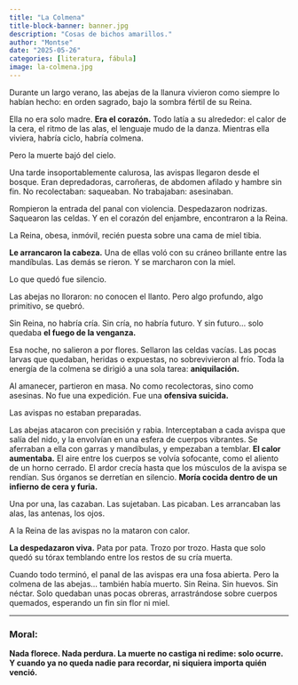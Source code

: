 ```yaml
---
title: "La Colmena"
title-block-banner: banner.jpg
description: "Cosas de bichos amarillos."
author: "Montse"
date: "2025-05-26"
categories: [literatura, fábula]
image: la-colmena.jpg
---
```


Durante un largo verano, las abejas de la llanura vivieron como siempre lo habían hecho: en orden sagrado, bajo la sombra fértil de su Reina.

Ella no era solo madre.
**Era el corazón.**
Todo latía a su alrededor: el calor de la cera, el ritmo de las alas, el lenguaje mudo de la danza.
Mientras ella viviera, habría ciclo, habría colmena.

Pero la muerte bajó del cielo.

Una tarde insoportablemente calurosa, las avispas llegaron desde el bosque. Eran depredadoras, carroñeras, de abdomen afilado y hambre sin fin.
No recolectaban: saqueaban.
No trabajaban: asesinaban.

Rompieron la entrada del panal con violencia. Despedazaron nodrizas. Saquearon las celdas. Y en el corazón del enjambre, encontraron a la Reina.

La Reina, obesa, inmóvil, recién puesta sobre una cama de miel tibia.

**Le arrancaron la cabeza.**
Una de ellas voló con su cráneo brillante entre las mandíbulas.
Las demás se rieron.
Y se marcharon con la miel.

Lo que quedó fue silencio.

Las abejas no lloraron: no conocen el llanto.
Pero algo profundo, algo primitivo, se quebró.

Sin Reina, no habría cría.
Sin cría, no habría futuro.
Y sin futuro… solo quedaba **el fuego de la venganza.**

Esa noche, no salieron a por flores.
Sellaron las celdas vacías.
Las pocas larvas que quedaban, heridas o expuestas, no sobrevivieron al frío.
Toda la energía de la colmena se dirigió a una sola tarea: **aniquilación.**

Al amanecer, partieron en masa.
No como recolectoras, sino como asesinas.
No fue una expedición. Fue una **ofensiva suicida.**

Las avispas no estaban preparadas.

Las abejas atacaron con precisión y rabia.
Interceptaban a cada avispa que salía del nido, y la envolvían en una esfera de cuerpos vibrantes.
Se aferraban a ella con garras y mandíbulas, y empezaban a temblar.
**El calor aumentaba.**
El aire entre los cuerpos se volvía sofocante, como el aliento de un horno cerrado.
El ardor crecía hasta que los músculos de la avispa se rendían.
Sus órganos se derretían en silencio.
**Moría cocida dentro de un infierno de cera y furia.**

Una por una, las cazaban.
Las sujetaban. Las picaban. Les arrancaban las alas, las antenas, los ojos.

A la Reina de las avispas no la mataron con calor.

**La despedazaron viva.**
Pata por pata.
Trozo por trozo.
Hasta que solo quedó su tórax temblando entre los restos de su cría muerta.

Cuando todo terminó, el panal de las avispas era una fosa abierta.
Pero la colmena de las abejas… también había muerto.
Sin Reina. Sin huevos. Sin néctar.
Solo quedaban unas pocas obreras, arrastrándose sobre cuerpos quemados, esperando un fin sin flor ni miel.

---

### **Moral:**

**Nada florece.
Nada perdura.
La muerte no castiga ni redime: solo ocurre.
Y cuando ya no queda nadie para recordar, ni siquiera importa quién venció.**